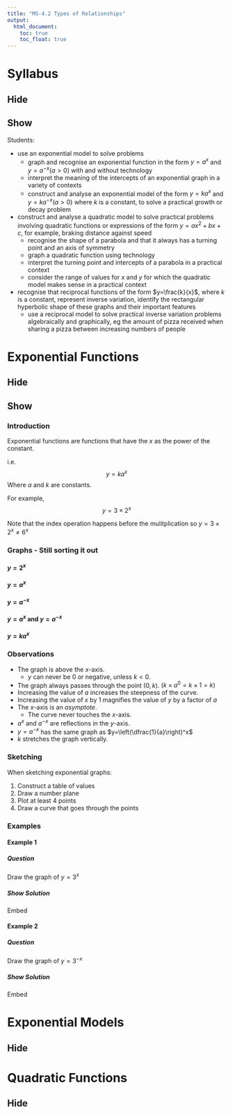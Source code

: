 ```yaml
---
title: "MS-4.2 Types of Relationships"
output:
  html_document:
    toc: true
    toc_float: true
---
```


# Syllabus [![](open.svg){width=16}](https://syllabus.nesa.nsw.edu.au/assets/mathematics_standard/mathematics-standard-stage-6-syllabus-2017.pdf){target="blank"} {.tabset .tabset-fade .tabset-pills}

## Hide

## Show

::: {.syllabus}

Students:

* use an exponential model to solve problems
  + graph and recognise an exponential function in the form $y=a^x$ and $y=a^{-x} (a>0)$ with and without technology
  + interpret the meaning of the intercepts of an exponential graph in a variety of contexts
  + construct and analyse an exponential model of the form $y=ka^x$ and $y=ka^{-x} (a>0)$ where $k$ is a constant, to solve a practical growth or decay problem
* construct and analyse a quadratic model to solve practical problems involving quadratic functions or expressions of the form $y=ax^2+bx+c$, for example, braking distance against speed
  + recognise the shape of a parabola and that it always has a turning point and an axis of symmetry
  + graph a quadratic function using technology
  + interpret the turning point and intercepts of a parabola in a practical context
  + consider the range of values for $x$ and $y$ for which the quadratic model makes sense in a practical context
* recognise that reciprocal functions of the form $y=\frac{k}{x}$, where $k$ is a constant, represent inverse variation, identify the rectangular hyperbolic shape of these graphs and their important features
  + use a reciprocal model to solve practical inverse variation problems algebraically and graphically, eg the amount of pizza received when sharing a pizza between increasing numbers of people
:::

# Exponential Functions [![](pres.svg){width=16}](https://claytonpollard.github.io/stage6_standard_presentations/MS-A4.2/a_exponential-functions.html){target="blank"} {.tabset .tabset-fade .tabset-pills}

## Hide

## Show 

### Introduction

::: {.definition}
Exponential functions are functions that have the $x$ as the power of the constant.

i.e. $$y=ka^x$$ Where $a$ and $k$ are constants.
:::

For example, $$y=3\times2^x$$

::: {.note}
Note that the index operation happens before the mulitplication so $y=3\times2^x\neq6^x$
:::

### Graphs - Still sorting it out {.tabset .tabset-fade .tabset-pills}

#### $y=2^x$

#### $y=a^x$

#### $y=a^{-x}$

#### $y=a^x$ and $y=a^{-x}$

#### $y=ka^x$

### Observations

* The graph is above the $x$-axis.
  + $y$ can never be 0 or negative, unless $k<0$.
* The graph always passes through the point $(0, k)$. $(k\times a^0=k\times1=k)$
* Increasing the value of $a$ increases the steepness of the curve.
* Increasing the value of $x$ by 1 magnifies the value of $y$ by a factor of $a$
* The $x$-axis is an _asymptote_.
  + The curve never touches the $x$-axis.
* $a^x$ and $a^{-x}$ are reflections in the $y$-axis.
* $y=a^{-x}$ has the same graph as $y=\left(\dfrac{1}{a}\right)^x$
* $k$ stretches the graph vertically.

### Sketching

When sketching exponential graphs:

1. Construct a table of values
2. Draw a number plane
3. Plot at least 4 points
4. Draw a curve that goes through the points

### Examples {.tabset .tabset-fade .tabset-pills}

#### Example 1 {.tabset .tabset-fade .tabset-pills}

##### Question

Draw the graph of $y=3^x$

##### Show Solution

Embed

#### Example 2 {.tabset .tabset-fade .tabset-pills}

##### Question

Draw the graph of $y=3^{-x}$

##### Show Solution

Embed

# Exponential Models [![](pres.svg){width=16}](https://claytonpollard.github.io/stage6_standard_presentations/MS-A4.2/b_exponential-models.html){target="blank"} {.tabset .tabset-fade .tabset-pills}

## Hide

# Quadratic Functions [![](pres.svg){width=16}](https://claytonpollard.github.io/stage6_standard_presentations/MS-A4.2/c_quadratic-functions.html){target="blank"} {.tabset .tabset-fade .tabset-pills}

## Hide

